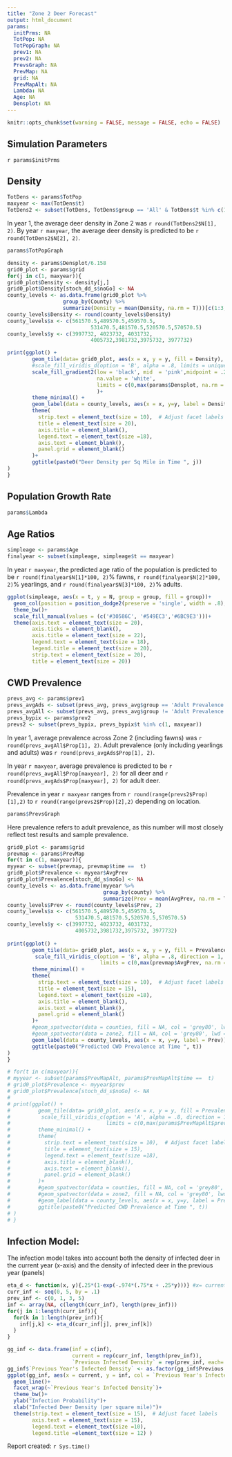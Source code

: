 ```yaml
---
title: "Zone 2 Deer Forecast"
output: html_document
params:
  initPrms: NA
  TotPop: NA
  TotPopGraph: NA
  prev1: NA
  prev2: NA
  PrevsGraph: NA
  PrevMap: NA
  grid: NA
  PrevMapAlt: NA
  Lambda: NA
  Age: NA
  Densplot: NA
---
```


```r
knitr::opts_chunk$set(warning = FALSE, message = FALSE, echo = FALSE) 
```

## Simulation Parameters

`r params$initPrms`

## Density

```r
TotDens <- params$TotPop
maxyear <- max(TotDens$t)
TotDens2 <- subset(TotDens, TotDens$group == 'All' & TotDens$t %in% c(1, maxyear))

```

In year 1, the average deer density in Zone 2 was `r round(TotDens2$N[1], 2)`. By year `r maxyear`, the average deer density is predicted to be `r round(TotDens2$N[2], 2)`. 

```r
params$TotPopGraph
```

```r
density <- params$Densplot/6.158
grid0_plot <- params$grid
for(j in c(1, maxyear)){
grid0_plot$Density <- density[j,]
grid0_plot$Density[stoch_dd_s$noGo] <- NA
county_levels <- as.data.frame(grid0_plot %>%
                  group_by(County) %>%
                  summarize(Density = mean(Density, na.rm = T)))[c(1:3,6:7,9:10),]
county_levels$Density <- round(county_levels$Density)
county_levels$x <- c(561570.5,489570.5,459570.5,
                           531470.5,481570.5,520570.5,570570.5)
county_levels$y <- c(3997732, 4023732, 4031732,
                           4005732,3981732,3975732, 3977732)

print(ggplot() +
        geom_tile(data= grid0_plot, aes(x = x, y = y, fill = Density), alpha = .8) +
        #scale_fill_viridis_d(option = 'B', alpha = .8, limits = unique(levs))+
        scale_fill_gradient2(low = 'black', mid  = 'pink',midpoint = .25, high = 'firebrick',
                             na.value = 'white',
                             limits = c(0,max(params$Densplot, na.rm = T)/6.178 + .4)
                             )+
        theme_minimal() +
        geom_label(data = county_levels, aes(x = x, y=y, label = Density))+
        theme(
          strip.text = element_text(size = 10),  # Adjust facet labels
          title = element_text(size = 20),
          axis.title = element_blank(),
          legend.text = element_text(size =18),
          axis.text = element_blank(),
          panel.grid = element_blank()
        )+
        ggtitle(paste0("Deer Density per Sq Mile in Time ", j))
)
}
```

## Population Growth Rate

```r
params$Lambda
```


## Age Ratios

```r
simpleage <- params$Age
finalyear <- subset(simpleage, simpleage$t == maxyear)
```

In year `r maxyear`, the predicted age ratio of the population is predicted to be `r round(finalyear$N[1]*100, 2)`% fawns, `r round(finalyear$N[2]*100, 2)`% yearlings, and `r round(finalyear$N[3]*100, 2)`% adults. 

```r
ggplot(simpleage, aes(x = t, y = N, group = group, fill = group))+
  geom_col(position = position_dodge2(preserve = 'single', width = .8), col = 'black', lwd = .8)+
  theme_bw()+
  scale_fill_manual(values = (c('#30586C', '#549EC3','#6BC9E3')))+
  theme(axis.text = element_text(size = 20),
        axis.ticks = element_blank(),
        axis.title = element_text(size = 22),
        legend.text = element_text(size = 18),
        legend.title = element_text(size = 20),
        strip.text = element_text(size = 20),
        title = element_text(size = 20))

```


## CWD Prevalence 
```r
prevs_avg <- params$prev1
prevs_avgAds <- subset(prevs_avg, prevs_avg$group == 'Adult Prevalence')
prevs_avgAll <- subset(prevs_avg, prevs_avg$group != 'Adult Prevalence')
prevs_bypix <- params$prev2
prevs2 <- subset(prevs_bypix, prevs_bypix$t %in% c(1, maxyear))
```

In year 1, average prevalence across Zone 2 (including fawns) was `r round(prevs_avgAll$Prop[1], 2)`. Adult prevalence (only including yearlings and adults) was `r round(prevs_avgAds$Prop[1], 2)`. 

In year `r maxyear`, average prevalence is predicted to be `r round(prevs_avgAll$Prop[maxyear], 2)` for all deer and `r round(prevs_avgAds$Prop[maxyear], 2)` for adult deer. 

Prevalence in year `r maxyear` ranges from `r round(range(prevs2$Prop)[1],2) ` to `r round(range(prevs2$Prop)[2],2) ` depending on location. 


```r
params$PrevsGraph
```

Here prevalence refers to adult prevalence, as this number will most closely reflect test results and sample prevalence. 

```r
grid0_plot <- params$grid
prevmap <- params$PrevMap
for(t in c(1, maxyear)){
myyear <- subset(prevmap, prevmap$time ==  t)
grid0_plot$Prevalence <- myyear$AvgPrev
grid0_plot$Prevalence[stoch_dd_s$noGo] <- NA
county_levels <- as.data.frame(myyear %>% 
                               group_by(county) %>% 
                               summarize(Prev = mean(AvgPrev, na.rm = T)))[c(1:3,6:7,9:10),]
county_levels$Prev <- round(county_levels$Prev, 2)
county_levels$x <- c(561570.5,489570.5,459570.5,
                      531470.5,481570.5,520570.5,570570.5)
county_levels$y <- c(3997732, 4023732, 4031732,
                      4005732,3981732,3975732, 3977732)
     
print(ggplot() +
        geom_tile(data= grid0_plot, aes(x = x, y = y, fill = Prevalence), alpha = .8) +
         scale_fill_viridis_c(option = 'B', alpha = .8, direction = 1,
                              limits = c(0,max(prevmap$AvgPrev, na.rm = T) + .1))+
        theme_minimal() + 
        theme(
          strip.text = element_text(size = 10),  # Adjust facet labels
          title = element_text(size = 15),
          legend.text = element_text(size =18),
          axis.title = element_blank(),
          axis.text = element_blank(),
          panel.grid = element_blank()
        )+
        #geom_spatvector(data = counties, fill = NA, col = 'grey80', lwd = .5, lty = 2)+
        #geom_spatvector(data = zone2, fill = NA, col = 'grey80', lwd = 1)+
        geom_label(data = county_levels, aes(x = x, y=y, label = Prev))+
        ggtitle(paste0("Predicted CWD Prevalence at Time ", t))
)
}
```


```r
# for(t in c(maxyear)){
# myyear <- subset(params$PrevMapAlt, params$PrevMapAlt$time ==  t)
# grid0_plot$Prevalence <- myyear$prev
# grid0_plot$Prevalence[stoch_dd_s$noGo] <- NA
#      
# print(ggplot() +
#         geom_tile(data= grid0_plot, aes(x = x, y = y, fill = Prevalence), alpha = .8) +
#          scale_fill_viridis_c(option = 'A', alpha = .8, direction = 1,
#                               limits = c(0,max(params$PrevMapAlt$prev, na.rm = T) + .1))+
#         theme_minimal() + 
#         theme(
#           strip.text = element_text(size = 10),  # Adjust facet labels
#           title = element_text(size = 15),
#           legend.text = element_text(size =18),
#           axis.title = element_blank(),
#           axis.text = element_blank(),
#           panel.grid = element_blank()
#         )+
#         #geom_spatvector(data = counties, fill = NA, col = 'grey80', lwd = .5, lty = 2)+
#         #geom_spatvector(data = zone2, fill = NA, col = 'grey80', lwd = 1)+
#         #geom_label(data = county_levels, aes(x = x, y=y, label = Prev))+
#         ggtitle(paste0("Predicted CWD Prevalence at Time ", t))
# )
# }
```

## Infection Model:

The infection model takes into account both the density of infected deer in the current year (x-axis) and the density of infected deer in the previous year (panels)


```r
eta_d <- function(x, y){.25*(1-exp(-.974*(.75*x + .25*y)))} #x= current pos dens, y = prev
curr_inf <- seq(0, 5, by = .1)
prev_inf <- c(0, 1, 3, 5)
inf <- array(NA, c(length(curr_inf), length(prev_inf)))
for(j in 1:length(curr_inf)){
  for(k in 1:length(prev_inf)){
    inf[j,k] <- eta_d(curr_inf[j], prev_inf[k])
  }
}

gg_inf <- data.frame(inf = c(inf),
                     current = rep(curr_inf, length(prev_inf)),
                     `Previous Infected Density` = rep(prev_inf, each= length(curr_inf)))
gg_inf$`Previous Year's Infected Density` <- as.factor(gg_inf$Previous.Infected.Density)
ggplot(gg_inf, aes(x = current, y = inf, col = `Previous Year's Infected Density`))+
  geom_line()+
  facet_wrap(~`Previous Year's Infected Density`)+
  theme_bw()+
  ylab("Infection Probability")+
  xlab("Infected Deer Density (per square mile)")+
  theme(strip.text = element_text(size = 15),  # Adjust facet labels
        axis.text = element_text(size = 15),
        legend.text = element_text(size =10),
        legend.title =element_text(size = 12) )

```


Report created:  `r Sys.time()` 

